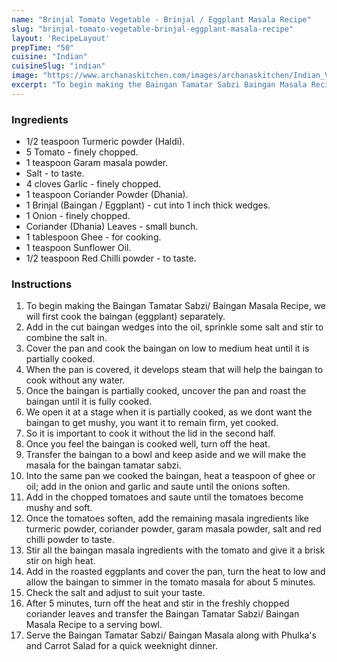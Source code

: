 ---
name: "Brinjal Tomato Vegetable - Brinjal / Eggplant Masala Recipe"
slug: "brinjal-tomato-vegetable-brinjal-eggplant-masala-recipe"
layout: 'RecipeLayout'
prepTime: "50"
cuisine: "Indian"
cuisineSlug: "indian"
image: "https://www.archanaskitchen.com/images/archanaskitchen/Indian_Vegetables_Gravy/Baingan_Tamatar_Ki_Sabzi_No_Onion_No_Garlic_Recipe-1.jpg"
excerpt: "To begin making the Baingan Tamatar Sabzi Baingan Masala Recipe, we will first cook the baingan eggplant separately"
---

### Ingredients

- 1/2 teaspoon Turmeric powder (Haldi).
- 5 Tomato - finely chopped.
- 1 teaspoon Garam masala powder.
- Salt - to taste.
- 4 cloves Garlic - finely chopped.
- 1 teaspoon Coriander Powder (Dhania).
- 1 Brinjal (Baingan / Eggplant) - cut into 1 inch thick wedges.
- 1 Onion - finely chopped.
- Coriander (Dhania) Leaves - small bunch.
- 1 tablespoon Ghee - for cooking.
- 1 teaspoon Sunflower Oil.
- 1/2 teaspoon Red Chilli powder - to taste.

### Instructions

1. To begin making the Baingan Tamatar Sabzi/ Baingan Masala Recipe, we will first cook the baingan (eggplant) separately.
1. Add in the cut baingan wedges into the oil, sprinkle some salt and stir to combine the salt in.
1. Cover the pan and cook the baingan on low to medium heat until it is partially cooked.
1. When the pan is covered, it develops steam that will help the baingan to cook without any water.
1. Once the baingan is partially cooked, uncover the pan and roast the baingan until it is fully cooked.
1. We open it at a stage when it is partially cooked, as we dont want the baingan to get mushy, you want it to remain firm, yet cooked.
1. So it is important to cook it without the lid in the second half.
1. Once you feel the baingan is cooked well, turn off the heat.
1. Transfer the baingan to a bowl and keep aside and we will make the masala for the baingan tamatar sabzi.
1. Into the same pan we cooked the baingan, heat a teaspoon of ghee or oil; add in the onion and garlic and saute until the onions soften.
1. Add in the chopped tomatoes and saute until the tomatoes become mushy and soft.
1. Once the tomatoes soften, add the remaining masala ingredients like turmeric powder, coriander powder, garam masala powder, salt and red chilli powder to taste.
1. Stir all the baingan masala ingredients with the tomato and give it a brisk stir on high heat.
1. Add in the roasted eggplants and cover the pan, turn the heat to low and allow the baingan to simmer in the tomato masala for about 5 minutes.
1. Check the salt and adjust to suit your taste.
1. After 5 minutes, turn off the heat and stir in the freshly chopped coriander leaves and transfer the Baingan Tamatar Sabzi/ Baingan Masala Recipe to a serving bowl.
1. Serve the Baingan Tamatar Sabzi/ Baingan Masala along with Phulka's and Carrot Salad for a quick weeknight dinner.
